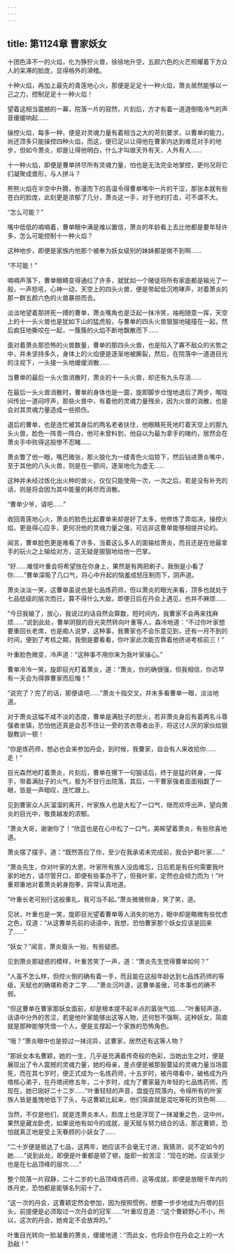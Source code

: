 ```yaml
---
---
---
```

title: 第1124章 曹家妖女
---



十团色泽不一的火焰，化为狰狞火兽，徐徐地升空，五颜六色的火芒照耀着下方众人的呆滞的脸庞，显得格外的滑稽。

十种火焰，再加上最先的青莲地心火，那便是足足十一种火焰，萧炎居然能够以一己之力，控制足足十一种火焰！

望着这相当震撼的一幕，院落一片的寂然，片刻后，方才有着一道道倒吸冷气的声音缓缓响起……

操控火焰，每多一种，便是对灵魂力量有着相当之大的苛刻要求，以曹单的能力，尚还顶多只能操控四种火焰，而这，便已足以让得他在曹家内达到难觅对手的地步，但如今萧炎，却是让得他明白，什么才叫做天外有天，人外有人……

十一种火焰，即便是曹单拼尽所有灵魂力量，怕也是无法完全地掌控，更何况将它们凝聚成兽形，与人拼斗？

熊熊火焰在半空中升腾，弥漫而下的高温令得曹单嘴中一片的干涩，那张本就有些苍白的脸庞，此刻更是浓郁了几分，萧炎这一手，对于他的打击，可不谓不大。

“怎么可能？”

嘴中低低的喃喃着，曹单眼中满是难以置信，萧炎的年龄看上去比他都是要年轻许多，怎么可能控制十一种火焰？

这种地步，即便是家族内他那个被奉为妖女级别的妹妹都是做不到啊……

“不可能！”

喃喃声落下，曹单眼睛变得通红了许多，就犹如一个赌徒将所有家底都是输光了一般，一声怒吼，心神一动，天空上的四头火兽，便是带起低沉咆哮声，对着萧炎的那一群五颜六色的火兽暴掠而去。

淡淡地望着那拼死一搏的曹单，萧炎嘴角也是泛起一抹冷笑，袖袍随意一挥，天空上的十一头火兽也是犹如下山的猛虎般，与曹单的四头火兽狠狠地碰撞在一起，然后疯狂地撕咬在一起，一簇簇的火焰不断地飘散而下……

面对着萧炎那恐怖的火兽数量，曹单的那四头火兽，也是陷入了寡不敌众的劣势之中，并未坚持多久，身体上的火焰便是逐渐地被撕裂，然后，在院落中一道道目光的注视下，一头接一头地缓缓消散……

当曹单的最后一头火兽消散时，萧炎的十一头火兽，却还有九头存活……

在最后一头火兽消散时，曹单的身体也是一震，旋即脚步仓惶地退后了两步，喉咙间传出一道闷哼声，那些火兽中，有着他的灵魂力量残余，因为火兽的消散，也是会对其灵魂力量造成一些损伤。

退后的曹单，也是连忙被其身后的两名老者扶住，他眼睛死死地盯着天空上的那九头火兽，脸色一阵青一阵白，他可未曾料到，他自以为最为拿手的赌约，居然会在萧炎手中败得这般惨不忍睹……

萧炎瞥了他一眼，嘴巴微张，那火狼化为一缕青色火焰掠下，然后钻进萧炎嘴中，至于其他的八头火兽，则是在一颤间，逐渐地化为虚无……

这种并未经过炼化出火种的兽火，仅仅只能使用一次，一次之后，若是没有补充的话，则是将会因为其中能量的耗尽而消散。

“曹单少爷，请吧……”

收回青莲地心火，萧炎的脸色比起曹单来却是好了太多，他修炼了弄焰决，操控火焰，更是得心应手，更何况他的灵魂力量之强，可远非这曹单能够相提并论的。

闻言，曹单脸色更是难看了许多，当着这么多人的面输给萧炎，而且还是在他最拿手的玩火之上输给对方，这无疑是狠狠地给他一巴掌。

“好……难怪叶重会将希望放在你身上，果然是有两把刷子，我倒是小看了你……”曹单深吸了几口气，将心中升起的恼羞成怒压制而下，阴声道。

萧炎淡淡一笑，这曹单虽说也是七品炼药师，但以萧炎的眼光来看，顶多也就处于七品低级的层次而已，算不得什么大敌，即便日后在丹会上遇见，也并不麻烦……

“今日我输了，放心，我说过的话自然会算数，短时间内，我曹家不会再来找麻烦……”说到此处，曹单阴狠的目光突然转向叶重等人，森冷地道：“不过你叶家想要重回长老席，也是痴人说梦，这种事，我曹家也不会乐意见到，还有一月不到的时间，便到了考核之期，我倒是要看看，你叶家此次能否靠着他挤进考核前三！”

叶重脸色微变，冷声道：“这种事不用你来为我叶家操心。”

曹单冷冷一笑，旋即目光盯着萧炎，道：“萧炎，你的确很强，但我相信，你迟早有一天会为得罪曹家而后悔！”

“说完了？完了的话，那便请吧……”萧炎十指交叉，并未多看曹单一眼，淡淡地道。

对于萧炎这幅不咸不淡的态度，曹单是满肚子的怒火，若非萧炎身后有着两名斗尊强者坐镇，恐怕他还真是会忍不住让一旁的苦衣尊者出手，将这讨人厌的家伙给狠狠教训一顿！

“你是炼药师，想必也会来参加丹会，到时候，我曹家，自会有人来收拾你……走！”

目光森然地盯着萧炎，片刻后，曹单在摞下一句狠话后，终于是猛的转身，一挥手，带着满肚子的火气，极为不甘行出院落，其后，一干曹家强者面面相觑了一眼，皆是一声暗叹，连忙跟上。

见到曹家众人灰溜溜的离开，叶家族人也是大松了一口气，继而欢呼出声，望向萧炎的目光中，敬畏越发的浓郁。

“萧炎大哥，谢谢你了！”欣蓝也是在心中松了一口气，美眸望着萧炎，有些欣喜地道。

萧炎摆了摆手，道：“既然答应了你，至少在我承诺未完成前，我会护着叶家……”

“萧炎先生，你对叶家的大恩，叶家所有族人没齿难忘，日后若是有任何需要我叶家的地方，请尽管开口，即便有些事办不了，但我叶家，定然也会倾力而为！”叶重郑重地对着萧炎躬身抱拳，异常认真地道。

“叶重长老可别行这般重礼，我可当不起。”萧炎微微侧身，笑了笑，道。

见状，叶重也是一笑，旋即目光望着曹单等人消失的地方，眼中却是略微有些忧虑之色，叹道：“从这曹单先前的话语中，我想，恐怕曹家那个妖女应该是回来了……”

“妖女？”闻言，萧炎眉头一抬，有些疑惑。

见到萧炎那疑惑的模样，叶重苦笑了一声，道：“萧炎先生觉得曹单如何？”

“人虽不怎么样，但控火倒的确有着一手，而且能在这般年龄达到七品炼药师的等级，天赋也的确堪称奇才二字……”萧炎沉吟道，这曹单虽傲，可本事也的确不弱。

“但这曹单在曹家那妖女面前，却是根本提不起半点的嚣张气焰……”叶重轻声道，话语中分外的苦涩，若是他叶家能够出这等人物，还何愁不强啊，这种妖女，简直就是那种能够凭借一个人，便是支撑起一个家族的恐怖角色。

“哦？”萧炎眼中也是掠过一抹诧异，这曹家，居然还有这等人物？

“那妖女本名曹颖，她的一生，几乎是充满着传奇般的色彩，当她出生之时，便是展现出了令人震撼的灵魂力量，她的母亲，差点便是被那股蔓延的灵魂力量当场震死，而在其七岁时，便正式成为一名炼药师，十五岁时，被丹塔看中，破格成为丹塔核心弟子，在丹塔闭修五年，二十岁时，成为了曹家最为年轻的七品炼药师，而现在，她已刚好二十二岁……”叶重轻轻的声音，盘旋在院落内，令得所有的叶家族人皆是羞愧地低下了头，与这曹颖比起来，他们简直就是混吃等死的货色啊……

当然，不仅是他们，就是连萧炎本人，脸庞上也是浮现了一抹凝重之色，这中州，果然是藏龙卧虎，如果说他有如今的成就，是天赋与努力结合的话，那这曹颖，恐怕就真正地是受上天眷顾的小妖女了……

“二十岁便是抵达了七品，这两年，她应该不会毫无寸进，我猜测，说不定如今的她……”说到此处，即便是叶重都是顿了顿，旋即一脸苦涩：“现在的她，应该至少也是在七品顶峰的层次……”

整个院落一片寂静，二十二岁的七品顶峰炼药师，这等成就，即便是放眼千年内的炼丹史，恐怕都是能够名列前十了。

“这一次的丹会，这曹颖定然会参加，因为按照惯例，想要一步步地成为丹塔的巨头，前提便是必须取过一次丹会的冠军……”叶重叹息道：“这个曹颖野心不小，所以，这次的丹会，她肯定不会放弃的。”

叶重目光转向一脸凝重的萧炎，缓缓地道：“而此女，也将会你在丹会之上的一大劲敌！”